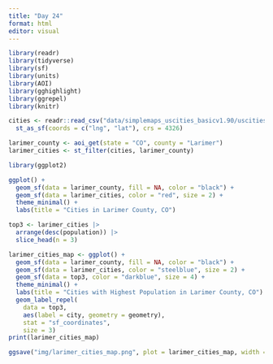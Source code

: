 ```yaml
---
title: "Day 24"
format: html
editor: visual
---
```


```r
library(readr)
library(tidyverse)
library(sf)
library(units)
library(AOI)
library(gghighlight)
library(ggrepel)
library(knitr)

cities <- readr::read_csv("data/simplemaps_uscities_basicv1.90/uscities.csv", show_col_types = FALSE) |>
  st_as_sf(coords = c("lng", "lat"), crs = 4326)
```

```r
larimer_county <- aoi_get(state = "CO", county = "Larimer")
larimer_cities <- st_filter(cities, larimer_county)
```

```r
library(ggplot2)

ggplot() +
  geom_sf(data = larimer_county, fill = NA, color = "black") +
  geom_sf(data = larimer_cities, color = "red", size = 2) +
  theme_minimal() +
  labs(title = "Cities in Larimer County, CO")
```

```r
top3 <- larimer_cities |>
  arrange(desc(population)) |>
  slice_head(n = 3)
```

```r
larimer_cities_map <- ggplot() +
  geom_sf(data = larimer_county, fill = NA, color = "black") +
  geom_sf(data = larimer_cities, color = "steelblue", size = 2) +      # all cities
  geom_sf(data = top3, color = "darkblue", size = 4) +                  # top 3 cities
  theme_minimal() +
  labs(title = "Cities with Highest Population in Larimer County, CO") +
  geom_label_repel(
    data = top3,
    aes(label = city, geometry = geometry),
    stat = "sf_coordinates",
    size = 3)
print(larimer_cities_map)
```

```r
ggsave("img/larimer_cities_map.png", plot = larimer_cities_map, width = 8, height = 6, dpi = 300)

```
